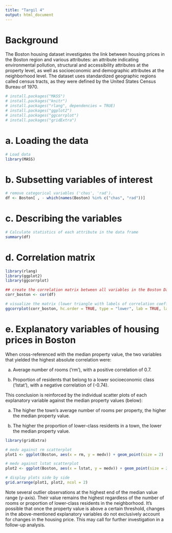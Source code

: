 ```yaml
---
title: "Targil 4"
output: html_document
---
```


# Background
The Boston housing dataset investigates the link between housing prices in the Boston region and various attributes: an attribute indicating environmental pollution, structural and accessibility attributes at the property level, as well as socioeconomic and demographic attributes at the neighborhood level. The dataset uses standardized geographic regions called census tracts, as they were defined by the United States Census Bureau of 1970.

```r
# install.packages("MASS")
# install.packages("knitr")
# install.packages("rlang", dependencies = TRUE)
# install.packages("ggplot2")
# install.packages("ggcorrplot")
# install.packages("gridExtra")


```

# a. Loading the data
```r
# Load data
library(MASS)

```

# b. Subsetting variables of interest
```r
# remove categorical variables ('chas', 'rad').
df <- Boston[ , - which(names(Boston) %in% c("chas", "rad"))]
```

# c. Describing the variables
```r
# Calculate statistics of each attribute in the data frame
summary(df)
```

# d. Correlation matrix
```r
library(rlang)
library(ggplot2)
library(ggcorrplot)

## create the correlation matrix between all variables in the Boston Dataset
corr_boston <- cor(df)

# visualize the matrix (lower triangle with labels of correlation coefficients)
ggcorrplot(corr_boston, hc.order = TRUE, type = "lower", lab = TRUE, lab_size = 3, insig = "blank")
```





# e. Explanatory variables of housing prices in Boston
When cross-referenced with the median property value, the two variables that yielded the highest absolute correlation were:

a) Average number of rooms ('rm'), with a positive correlation of 0.7.

b) Proportion of residents that belong to a lower socioeconomic class ('lstat'), with a negative correlation of (-0.74).

This conclusion is reinforced by the individual scatter plots of each explanatory variable against the median property values (below):

a) The higher the town's average number of rooms per property, the higher the median property value.

b) The higher the proportion of lower-class residents in a town, the lower the median property value.

```r
library(gridExtra)

# medv against rm scatterplot
plot1 <- ggplot(Boston, aes(x = rm, y = medv)) + geom_point(size = 2)

# medv against lstat scatterplot
plot2 <- ggplot(Boston, aes(x = lstat, y = medv)) + geom_point(size = 2)

# display plots side by side
grid.arrange(plot1, plot2, ncol = 2)

```


Note several outlier observations at the highest end of the median value range (y-axis). Their value remains the highest regardless of the number of rooms or proportion of lower-class residents in the neighborhood. It's possible that once the property value is above a certain threshold, changes in the above-mentioned explanatory variables do not exclusively account for changes in the housing price. This may call for further investigation in a follow-up analysis.